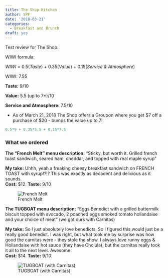 ```yaml
---
title: The Shop Kitchen
author: SPF
date: '2018-03-21'
categories:
  - Breakfast and Brunch
draft: yes
---
```


Test review for The Shop:

WIWI formula: 

*WIWI* = 0.5(*Taste*) + 0.35(*Value*) + 0.15(*Service & Atmosphere*)

WIWI: 7.55 

**Taste:** 9/10

**Value:** 5.5 (up to 7*)/10

**Service and Atmosphere:** 7.5/10

* As of March 21, 2018 The Shop offers a Groupon where you get $7 off a purchase of $20 - bumps the value up to 7!

```r
0.5*9 + 0.35*5.5 + 0.15*7.5

```

### What we ordered

**The "French Melt" menu description:** "Sticky, but worth it. Grilled french toast sandwich, seared ham, cheddar, and topped with real maple syrup"

**My take:**  Uhhh, yeah a freaking cheesy breakfast sandwich on FRENCH TOAST with syrup!?!?  This was exactly as decadent and delicious as it sounds.  
**Cost:** $12. 
**Taste:** 9/10

![French Melt](/IMG_1087.JPG)

**The TUGBOAT menu description:** "Eggs Benedict with a grilled buttermilk biscuit topped with avocado, 2 poached eggs smoked tomato hollandaise and your choice of meat" (we got ours with Carnitas)

**My take:**  So I just absolutely love benedicts.  So I figured this would just be a really good benedict.  I was right, but what took me by surprise was how good the carnitas were - they stole the show.  I always love runny eggs & Hollandaise with hot sauce (they have Cholula), but the carnitas really took it all to the next level.  Awesome.  
**Cost:** $14. 
**Taste:** 9/10

![TUGBOAT (with Carnitas)](/IMG_1086 (2).JPG)

